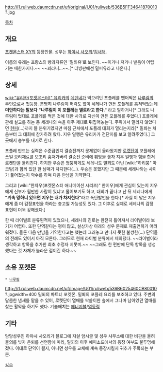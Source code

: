 http://i1.ruliweb.daumcdn.net/uf/original/U01/ruliweb/536B5FF34641870010?.jpg

[[목차]]

== 개요 ==
[[포켓몬스터 XY(애니메이션)|포켓몬스터 XY]]의 등장인물. 성우는 [[하야시 사오리]]/[[김새해]].

이름의 유래는 프랑스의 빵과자류인 '밀푀유'로 보인다. ~~이거나 저거나 발음이 어렵기는 매한가지다.~~ ~~푀라니...~~.[* 더빙판에선 밀피유라고 나온다.]

== 상세 ==
[[wiki:"유리카(포켓몬스터)" 유리카]]의 [[데덴네]]가 먹으려던 포플레를 뺏어먹은 [[나루림]]의 주인으로서 첫등장. 분명히 나루림이 허락도 없이 세레나가 만든 포플레를 훔쳐먹었는데 '''미안하다는 말보다''' '''"나루림이 이 포플레는 별로라고 한다."''' 라고 말하거나[* 그래도 나루림이 멋대로 포플레를 먹은 것에 대한 사과로 자신이 만든 포플레를 주었다.] 포플레에 관해 설교를 하는 등 세레나의 속을 아주 제대로 뒤집어놓는다. 주위에서 말리지 않았다면 [[현피]](...)까지 뜰 분위기였지만 마침 근처에서 포플레 대회가 열리는지라[* 밀푀는 처음부터 그 대회에 참가하려 왔다. 지우 일행은 유리카가 전단지를 보고 알려주었다.] 그곳에서 승부를 내기로 한다.

포플레 만드는 실력은 수준급인지 결승전까지 문제없이 올라왔지만 [[로켓단]]이 포플레에 쓰일 요리재료를 모조리 훔쳐가버려 결승전 준비에 훼방을 놓자 지우 일행과 힘을 합쳐 로켓단을 물리친다. 하지만 우승은 엉뚱하게도 세레나도 밀푀도 아닌 [wiki:"하리뭉" 마크탕]과 함께 있던 한 남매가 차지한다(...). 우승은 못했지만 그 때문에 세레나와는 사이가 풀어졌는지 악수를 하며 다음 만남을 기약한다.

그리고 [wiki:"한지우(포켓몬스터 애니메이션 시리즈)" 한지우]에게 관심이 있는지 지우에게 신부가 될만한 사람이 있냐고 물어보기도 하고, 대회가 끝나고 난 뒤 세레나에게 '''"계속 멍하니 있으면 지우는 내가 차지한다"'''라고 폭탄발언을 한다.[* 사실 이 말은 지우에게 좀 더 감정표현을 하라는 충고일 가능성도 있다. 그 이후로 실제로 세레나의 감정 표현이 더욱 강해졌다.]

한 때 라이벌로 분류된적이 있었으나, 세레나의 진로는 완전히 틀어져서 라이벌이라 보기가 어렵다. 또한 단역같다는 평이 많고, 설상가상 아래의 성우 문제로 재출연하기 어려워졌다. 몰론 다음 만남을 기약한다고는 했는데 그래놓고 만나지 못한 불쌍한(...) 단역들의 전례도 있어서 아직 모른다. 그러므로 현재 라이벌 분류에서 제외됐다. ~~라이벌이라 생각하고 항목을 추가한 최초 수정자 지못미.~~ ~~그래도 한 편만에 단독 항목을 생성했다는 것 자체가 놀라운 점이긴 하다.~~

== 소유 포켓몬 ==
 * [[나루림]]
http://i1.ruliweb.daumcdn.net/uf/image/U01/ruliweb/536B6025460CB80010?.jpgwidth=400
밀푀의 파트너 포켓몬. 밀푀의 포플레 요리를 보조하고 있다. 주변의 달콤한 냄새를 맡을 수 있어, 로켓단이 열매를 싹쓸이한 숲에서 그나마 남아있던 열매를 찾는 활약을 하기도 했다. 기술배치는 [[에너지볼]]/[[염동력]]

== 기타 ==
담당성우인 하야시 사오리가 블로그에 자살 암시글 및 성우 사무소에 대한 비판을 올려 물의를 빚자 은퇴를 선언함에 따라, 밀푀의 이후 에피소드에서의 등장 여부도 불투명해졌다. 이대로 단역이 될지, 아니면 성우를 교체해 계속 등장시킬지 귀추가 주목되는 부분.

[[각주]]
